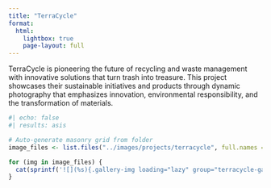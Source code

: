 ```yaml
---
title: "TerraCycle"
format:
  html:
    lightbox: true
    page-layout: full
---
```


::: {.project-intro}
TerraCycle is pioneering the future of recycling and waste management with innovative solutions that turn trash into treasure. This project showcases their sustainable initiatives and products through dynamic photography that emphasizes innovation, environmental responsibility, and the transformation of materials.
:::

::: {.masonry-grid}
```r
#| echo: false
#| results: asis

# Auto-generate masonry grid from folder
image_files <- list.files("../images/projects/terracycle", full.names = TRUE, pattern = "\\.(jpg|jpeg|png|webp|gif)$")

for (img in image_files) {
  cat(sprintf('![](%s){.gallery-img loading="lazy" group="terracycle-gallery"}\n\n', img))
}
```
:::
